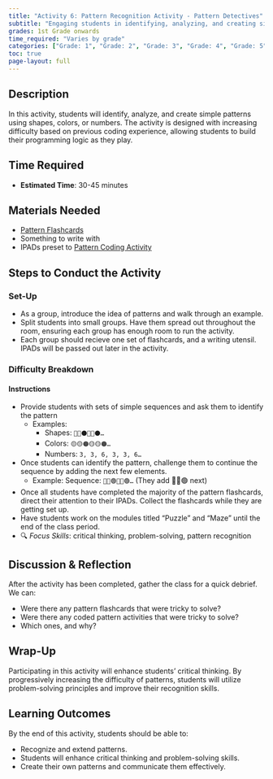 ```yaml
---
title: "Activity 6: Pattern Recognition Activity - Pattern Detectives"
subtitle: "Engaging students in identifying, analyzing, and creating simple patterns using shapes, colors, or numbers."
grades: 1st Grade onwards
time_required: "Varies by grade"
categories: ["Grade: 1", "Grade: 2", "Grade: 3", "Grade: 4", "Grade: 5", "Grade: 6", "Time: 1 Hour"]
toc: true
page-layout: full
---
```


## Description

In this activity, students will identify, analyze, and create simple patterns using shapes, colors, or numbers. The activity is designed with increasing difficulty based on previous coding experience, allowing students to build their programming logic as they play.

## Time Required

- **Estimated Time**: 30-45 minutes

## Materials Needed

- [Pattern Flashcards](https://docs.google.com/document/d/1V3JFvTcGnzuxr5h--GWg7XKLVxvFlaQkc-AeubvxrNM/edit?tab=t.0)
- Something to write with
- IPADs preset to [Pattern Coding Activity](https://blockly.games/)

##  Steps to Conduct the Activity

### Set-Up

- As a group, introduce the idea of patterns and walk through an example.
- Split students into small groups. Have them spread out throughout the room, ensuring each group has enough room to run the activity.
- Each group should recieve one set of flashcards, and a writing utensil. IPADs will be passed out later in the activity.

### Difficulty Breakdown

#### Instructions

- Provide students with sets of simple sequences and ask them to identify the pattern
  - Examples:
    - Shapes: `🔺🔺⚫️🔺🔺⚫️…`
    - Colors: `🟡🟡🟠🟡🟡🟠…`
    - Numbers: `3, 3, 6, 3, 3, 6…`
- Once students can identify the pattern, challenge them to continue the sequence by adding the next few elements.
  - Example: Sequence: `🔵🔵🟢🔵🔵🟢…` (They add 🔵🔵🟢 next)
- Once all students have completed the majority of the pattern flashcards, direct their
attention to their IPADs. Collect the flashcards while they are getting set up.
- Have students work on the modules titled "Puzzle" and "Maze" until the end of the class period.
- 🔍 *Focus Skills*: critical thinking, problem-solving, pattern recognition

## Discussion & Reflection

After the activity has been completed, gather the class for a quick debrief. We can:

- Were there any pattern flashcards that were tricky to solve?
- Were there any coded pattern activities that were tricky to solve?
- Which ones, and why?

## Wrap-Up

Participating in this activity will enhance students' critical thinking. By progressively increasing the difficulty of patterns, students will utilize problem-solving principles and improve their recognition skills.

## Learning Outcomes

By the end of this activity, students should be able to:

- Recognize and extend patterns.
- Students will enhance critical thinking and problem-solving skills.
- Create their own patterns and communicate them effectively.
